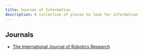 ```yaml
---
title: Sources of Information
description: A collection of places to look for information
---
```




## Journals

- [The International Journal of Robotics Research](https://journals.sagepub.com/home/ijr) 
